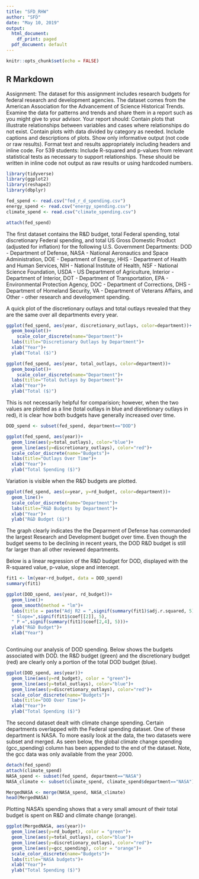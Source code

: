 ---
title: "SFD_RHW"
author: "SFD"
date: "May 10, 2019"
output:
  html_document:
    df_print: paged
  pdf_document: default
---

```{r setup, include=FALSE}
knitr::opts_chunk$set(echo = FALSE)
```

## R Markdown
Assignment:
The dataset for this assignment includes research budgets for federal research and development agencies. The dataset comes from the American Association for the Advancement of Science Historical Trends. Examine the data for patterns and trends and share them in a report such as you might give to your advisor.
Your report should:
  Contain plots that illustrate relationships between variables and cases where relationships do not exist.
  Contain plots with data divided by category as needed.
  Include captions and descriptions of plots.
  Show only informative output (not code or raw results).
  Format text and results appropriately including headers and inline code.
  For 539 students: Include R-squared and p-values from relevant statistical tests as necessary to
  support relationships. These should be written in inline code not output as raw results or using
  hardcoded numbers.

```{r library, echo=TRUE, message=FALSE, warning=FALSE, paged.print=FALSE}
library(tidyverse)
library(ggplot2)
library(reshape2)
library(dbplyr)

```

```{r files, echo = TRUE}

fed_spend <- read.csv("fed_r_d_spending.csv")
energy_spend <- read.csv("energy_spending.csv")
climate_spend <- read.csv("climate_spending.csv")

attach(fed_spend)

```

The first dataset contains the R&D budget, total Federal spending, total discretionary Federal spending, and total US Gross Domestic Product (adjusted for inflation) for the following U.S. Government Departments: 
  DOD - Department of Defense, 
  NASA - National Aeronautics and Space Administration, 
  DOE - Department of Energy, 
  HHS - Department of Health and Human Services, 
  NIH - National Institute of Health, 
  NSF - National Science Foundation, 
  USDA - US Department of Agriculture, 
  Interior - Department of Interior, 
  DOT - Department of Transportation, 
  EPA - Environmental Protection Agency, 
  DOC - Department of Corrections, 
  DHS - Department of Homeland Security, 
  VA - Department of Veterans Affairs, and 
  Other - other research and development spending.
  

A quick plot of the discretionary outlays and total outlays revealed that they are the same over all departments every year.

```{r fed_spend, echo=FALSE, fig.align='center'}

ggplot(fed_spend, aes(year, discretionary_outlays, color=department))+
  geom_boxplot()+
    scale_color_discrete(name="Department")+
  labs(title="Discretionary Outlays by Department")+
  xlab("Year")+
  ylab("Total ($)")

ggplot(fed_spend, aes(year, total_outlays, color=department))+
  geom_boxplot()+
    scale_color_discrete(name="Department")+
  labs(title="Total Outlays by Department")+
  xlab("Year")+
  ylab("Total ($)")

```

This is not necessarily helpful for comparision; however, when the two values are plotted as a line (total outlays in blue and disretionary outlays in red), it is clear how both budgets have generally increased over time.

```{r OutlayCompare, echo=FALSE, fig.align='center'}
DOD_spend <- subset(fed_spend, department=="DOD")

ggplot(fed_spend, aes(year))+
  geom_line(aes(y=total_outlays), color="blue")+
  geom_line(aes(y=discretionary_outlays), color="red")+
  scale_color_discrete(name="Budgets")+
  labs(title="Outlays Over Time")+
  xlab("Year")+
  ylab("Total Spending ($)")

```


Variation is visible when the R&D budgets are plotted.


```{r RDcompare, echo=FALSE, fig.align='center'}

ggplot(fed_spend, aes(x=year, y=rd_budget, color=department))+
  geom_line()+
  scale_color_discrete(name="Department")+
  labs(title="R&D Budgets by Department")+
  xlab("Year")+
  ylab("R&D Budget ($)")
```

The graph clearly indicates the the Deparment of Defense has commanded the largest Research and Development budget over time. Even though the budget seems to be declining in recent years, the DOD R&D budget is still far larger than all other reviewed departments. 

Below is a linear regression of the R&D budget for DOD, displayed with the R-squared value, p-value, slope and intercept.

```{r DODlm, echo=FALSE, fig.align='center'}
fit1 <- lm(year~rd_budget, data = DOD_spend)
summary(fit1)

ggplot(DOD_spend, aes(year, rd_budget))+
  geom_line()+
  geom_smooth(method = "lm")+
  labs(title = paste("Adj R2 = ",signif(summary(fit1)$adj.r.squared, 5),"Intercept =",signif(fit1$coef[[1]],5 ),
  " Slope=",signif(fit1$coef[[2]], 5),
  " P =",signif(summary(fit1)$coef[2,4], 5)))+
  ylab("R&D Budget")+
  xlab("Year")



```

Continuing our analysis of DOD spending. Below shows the budgets associated with DOD. the R&D budget (green) and the discretionary budget (red) are clearly only a portion of the total DOD budget (blue). 

```{r DODAnalysis, echo=FALSE, fig.align='center'}

ggplot(DOD_spend, aes(year))+
  geom_line(aes(y=rd_budget), color = "green")+
  geom_line(aes(y=total_outlays), color="blue")+
  geom_line(aes(y=discretionary_outlays), color="red")+
  scale_color_discrete(name="Budgets")+
  labs(title="DOD Over Time")+
  xlab("Year")+
  ylab("Total Spending ($)")

```


The second dataset dealt with climate change spending. Certain departments overlapped with the Federal spending dataset. One of these department is NASA. To more easily look at the data, the two datasets were subset and merged. As seen below, the global climate change spending (gcc_spending) column has been appended to the end of the dataset. Note, the gcc data was only available from the year 2000.  


```{r NASACombine, echo=FALSE}
detach(fed_spend)
attach(climate_spend)
NASA_spend <- subset(fed_spend, department=="NASA")
NASA_climate <- subset(climate_spend, climate_spend$department=="NASA") 

MergedNASA <- merge(NASA_spend, NASA_climate)
head(MergedNASA)


```

Plotting NASA's spending shows that a very small amount of their total budget is spent on R&D and climate change (orange).

```{r NASAAnalysis, echo=FALSE, fig.align='center'}

ggplot(MergedNASA, aes(year))+
  geom_line(aes(y=rd_budget), color = "green")+
  geom_line(aes(y=total_outlays), color="blue")+
  geom_line(aes(y=discretionary_outlays), color="red")+
  geom_line(aes(y=gcc_spending), color = "orange")+
  scale_color_discrete(name="Budgets")+
  labs(title="NASA budgets")+
  xlab("Year")+
  ylab("Total Spending ($)")

```













